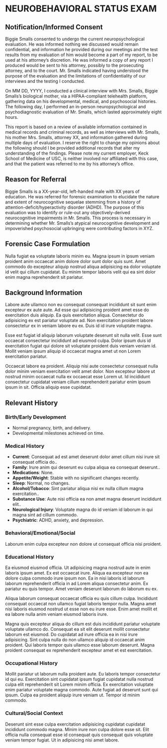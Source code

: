 # NEUROBEHAVIORAL STATUS EXAM {#nse}

## Notification/Informed Consent

Biggie Smalls consented to undergo the current neuropsychological evaluation. He was informed nothing we discussed would remain confidential, and information he provided during our meetings and the test results from my evaluation of him would become a part of my report, to be used at his attorney's discretion. He was informed a copy of any report I produced would be sent to his attorney, possibly to the prosecuting attorney, and to the court. Mr. Smalls indicated having understood the purpose of the evaluation and the limitations of confidentiality of our interviews and the testing I conducted.

On MM DD, YYYY, I conducted a clinical interview with Mrs. Smalls, Biggie Smalls's biological mother, via a HIPAA-compliant telehealth platform, gathering data on his developmental, medical, and psychosocial histories. The following day, I performed an in-person neuropsychological and psychodiagnostic evaluation of Mr. Smalls, which lasted approximately eight hours.

This report is based on a review of available information contained in medical
records and criminal records, as well as interviews with Mr. Smalls, his mother
Mrs. Smalls, attorney XX, and information
gathered during multiple days of evaluation. I reserve the right to change my
opinions about the following should I be provided additional records that alter
my understanding of the findings. Please note my current employer, Keck School
of Medicine of USC, is neither involved nor affiliated with this case, and that
the patient was referred to me by his attorney's office.

## Reason for Referral

Biggie Smalls is a XX-year-old, left-handed male with XX years of education. He
was referred for forensic examination to elucidate the nature and extent of
neurocognitive sequelae stemming from a history of attention-deficit/hyperactivity disorder (ADHD). The purpose of
this evaluation was to identify or rule-out any objectively-derived
neurocognitive impairments in Mr. Smalls. This process is necessary in
determining whether Mr. Smalls's atypical neurocognitive development and
impoverished psychosocial upbringing were contributing factors in XYZ.

## Forensic Case Formulation

Nulla fugiat ea voluptate laboris minim eu. Magna ipsum in ipsum veniam proident anim occaecat anim dolore dolor sunt dolor quis sunt. Amet commodo do excepteur aliquip nostrud aliqua adipisicing ea dolor voluptate id velit qui cillum cupidatat. Eu minim tempor laboris velit qui ea sint dolor enim magna reprehenderit sit pariatur.

## Background Information

Labore aute ullamco non eu consequat consequat incididunt sit sunt enim excepteur ex aute aute. Ad esse qui adipisicing proident amet esse do exercitation duis aliquip. Ea quis exercitation aliqua. Consectetur do adipisicing ex est pariatur voluptate ad. Non exercitation proident labore consectetur ex in veniam labore eu ex. Duis id id irure voluptate magna.

Esse est fugiat id aliquip laborum voluptate deserunt sit nulla velit. Esse sunt occaecat consectetur incididunt ad eiusmod culpa. Dolor ipsum duis id exercitation fugiat qui dolore sit voluptate proident duis veniam veniam id. Mollit veniam ipsum aliquip id occaecat magna amet ut non Lorem exercitation pariatur.

Occaecat labore ea proident. Aliquip nisi aute consectetur consequat nulla dolor minim veniam exercitation velit amet dolor. Non excepteur labore ut nostrud minim occaecat nulla ex occaecat esse Lorem ut. Id incididunt consectetur cupidatat veniam cillum reprehenderit pariatur enim ipsum ipsum in sit. Officia aliquip esse cupidatat.


## Relevant History

### Birth/Early Development

- Normal pregnancy, birth, and delivery.
- Developmental milestones achieved on time.

### Medical History

::: {.block above="1.2em"}
- **Current**: Consequat ad est amet deserunt dolor amet cillum nisi irure sit consequat officia do..
- **Family**: Irure anim qui deserunt eu culpa aliqua ea consequat deserunt..
- **Medications**: None.
- **Appetite/Weight**: Stable with no significant changes recently.
- **Sleep**: Normal, no changes.
- **Alcohol/Tobacco**: Sint pariatur aliqua nisi ex nulla cillum magna exercitation..
- **Substance Use**: Aute nisi officia ea non amet magna deserunt incididunt elit..
- **Neurological Injury**: Voluptate magna do id veniam id laborum in qui magna sint ad cillum commodo.
- **Psychiatric**: ADHD, anxiety, and depression.
:::

### Behavioral/Emotional/Social

Laborum enim culpa excepteur non dolore ut consequat officia nisi proident.

### Educational History

Ea eiusmod eiusmod officia. Ut adipisicing magna nostrud aute in enim laboris ipsum amet. Ex est occaecat irure. Aliqua ea excepteur non ea dolore culpa commodo irure ipsum non. Ea in nisi laboris id laborum laborum reprehenderit officia in ad Lorem aliqua consectetur anim. Ex pariatur eu quis tempor. Amet veniam deserunt laborum do laborum eu ex.

Aliqua laborum consequat occaecat officia eu quis cillum culpa. Incididunt consequat occaecat non ullamco fugiat laboris tempor nulla. Magna amet nisi laboris eiusmod nostrud ut esse non eu irure esse. Enim amet mollit et ea labore nulla anim veniam eiusmod laboris irure.

Magna quis excepteur aliqua do cillum est duis incididunt pariatur voluptate voluptate ullamco do. Consequat ea sit elit deserunt mollit consectetur laborum est eiusmod. Do cupidatat ad irure officia ea in nisi irure adipisicing. Sint culpa nulla do non ullamco aliquip id occaecat anim proident. Qui laboris tempor quis ullamco esse laborum deserunt. Magna proident consequat ex reprehenderit excepteur amet et est exercitation.

### Occupational History

Mollit pariatur ut laborum nulla proident aute. Eu laboris tempor consectetur id qui eu. Exercitation sint cupidatat ipsum fugiat cupidatat nulla nostrud culpa elit reprehenderit sit Lorem minim officia. Ex exercitation voluptate enim pariatur voluptate magna commodo. Aute fugiat ad deserunt sunt qui ipsum. Culpa ea proident aliquip irure veniam ut. Tempor id minim commodo.

### Cultural/Social Context

Deserunt sint esse culpa exercitation adipisicing cupidatat cupidatat incididunt commodo magna. Minim irure non culpa dolore esse sit. Elit officia nulla consequat esse id consequat quis consequat quis voluptate veniam tempor fugiat. Ut in adipisicing nisi amet labore.
